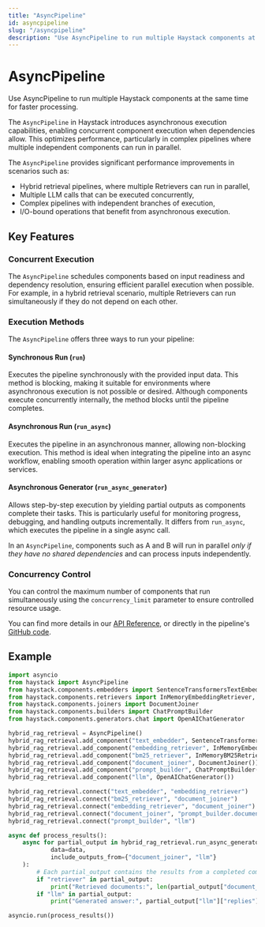 ```yaml
---
title: "AsyncPipeline"
id: asyncpipeline
slug: "/asyncpipeline"
description: "Use AsyncPipeline to run multiple Haystack components at the same time for faster processing."
---
```


# AsyncPipeline

Use AsyncPipeline to run multiple Haystack components at the same time for faster processing.

The `AsyncPipeline` in Haystack introduces asynchronous execution capabilities, enabling concurrent component execution when dependencies allow. This optimizes performance, particularly in complex pipelines where multiple independent components can run in parallel.

The `AsyncPipeline` provides significant performance improvements in scenarios such as:

- Hybrid retrieval pipelines, where multiple Retrievers can run in parallel,
- Multiple LLM calls that can be executed concurrently,
- Complex pipelines with independent branches of execution,
- I/O-bound operations that benefit from asynchronous execution.

## Key Features

### Concurrent Execution

The `AsyncPipeline` schedules components based on input readiness and dependency resolution, ensuring efficient parallel execution when possible. For example, in a hybrid retrieval scenario, multiple Retrievers can run simultaneously if they do not depend on each other.

### Execution Methods

The `AsyncPipeline` offers three ways to run your pipeline:

#### Synchronous Run (`run`)

Executes the pipeline synchronously with the provided input data. This method is blocking, making it suitable for environments where asynchronous execution is not possible or desired. Although components execute concurrently internally, the method blocks until the pipeline completes.

#### Asynchronous Run (`run_async`)

Executes the pipeline in an asynchronous manner, allowing non-blocking execution. This method is ideal when integrating the pipeline into an async workflow, enabling smooth operation within larger async applications or services.

#### Asynchronous Generator (`run_async_generator`)

Allows step-by-step execution by yielding partial outputs as components complete their tasks. This is particularly useful for monitoring progress, debugging, and handling outputs incrementally. It differs from `run_async`, which executes the pipeline in a single async call.

In an `AsyncPipeline`, components such as A and B will run in parallel _only if they have no shared dependencies_ and can process inputs independently.

### Concurrency Control

You can control the maximum number of components that run simultaneously using the `concurrency_limit` parameter to ensure controlled resource usage.

You can find more details in our [API Reference](/reference/pipeline-api#asyncpipeline), or directly in the pipeline's [GitHub code](https://github.com/deepset-ai/haystack/blob/main/haystack/core/pipeline/async_pipeline.py).

## Example

```python
import asyncio
from haystack import AsyncPipeline
from haystack.components.embedders import SentenceTransformersTextEmbedder
from haystack.components.retrievers import InMemoryEmbeddingRetriever, InMemoryBM25Retriever
from haystack.components.joiners import DocumentJoiner
from haystack.components.builders import ChatPromptBuilder
from haystack.components.generators.chat import OpenAIChatGenerator

hybrid_rag_retrieval = AsyncPipeline()
hybrid_rag_retrieval.add_component("text_embedder", SentenceTransformersTextEmbedder())
hybrid_rag_retrieval.add_component("embedding_retriever", InMemoryEmbeddingRetriever(document_store=document_store))
hybrid_rag_retrieval.add_component("bm25_retriever", InMemoryBM25Retriever(document_store=document_store))
hybrid_rag_retrieval.add_component("document_joiner", DocumentJoiner())
hybrid_rag_retrieval.add_component("prompt_builder", ChatPromptBuilder(template=prompt_template))
hybrid_rag_retrieval.add_component("llm", OpenAIChatGenerator())

hybrid_rag_retrieval.connect("text_embedder", "embedding_retriever")
hybrid_rag_retrieval.connect("bm25_retriever", "document_joiner")
hybrid_rag_retrieval.connect("embedding_retriever", "document_joiner")
hybrid_rag_retrieval.connect("document_joiner", "prompt_builder.documents")
hybrid_rag_retrieval.connect("prompt_builder", "llm")

async def process_results():
    async for partial_output in hybrid_rag_retrieval.run_async_generator(
            data=data,
            include_outputs_from={"document_joiner", "llm"}
    ):
        # Each partial_output contains the results from a completed component
        if "retriever" in partial_output:
            print("Retrieved documents:", len(partial_output["document_joiner"]["documents"]))
        if "llm" in partial_output:
            print("Generated answer:", partial_output["llm"]["replies"][0])

asyncio.run(process_results())
```